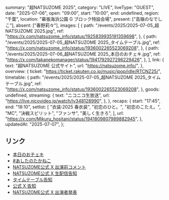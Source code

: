   summary: "超NATSUZOME 2025",
  category: "LIVE",
  liveType: "GUEST",
  date: "2025-07-06",
  open: "09:00",
  start: "10:00",
  end: undefined,
  region: "千葉",
  location: "幕張海浜公園 G ブロック特設会場",
  present: ["高嶺のなでしこ"],
  absent: ["春野莉々"],
  images: [
    {
      path: "/events/2025/2025-07-05_超NATSUZOME 2025.jpg",
      ref: "https://x.com/natsuzome_info/status/1925839935191359698",
    },
    {
      path: "/events/2025/2025-07-05_超NATSUZOME 2025_タイムテーブル.jpg",
      ref: "https://x.com/natsuzome_info/status/1936002265523069208",
    },
    {
      path: "/events/2025/2025-07-06_超NATSUZOME 2025_本日のおチェキ.jpg",
      ref: "https://x.com/takanekomanager/status/1941792927296229426",
    },
  ],
  link: {
    text: "超NATSUZOME 公式サイト",
    url: "https://natsuzome.info/",
  },
  overview: {
    ticket: "https://ticket.rakuten.co.jp/music/jpop/idle/RTCNZ25/",
    timetable: {
      path: "/events/2025/2025-07-05_超NATSUZOME 2025_タイムテーブル.jpg",
      ref: "https://x.com/natsuzome_info/status/1936002265523069208",
    },
    goods: undefined,
    streaming: {
      text: "ニコニコ生放送",
      url: "https://live.nicovideo.jp/watch/lv348128990",
    },
  },
  recaps: {
    start: "17:45",
    end: "18:10",
    setlist: [
      "衣装:2025 春衣装",
      "初恋のひと。",
      "初恋のこたえ。",
      "MC",
      "決戦スピリット",
      "ファンサ",
      "美しく生きろ",
    ],
    url: "https://x.com/Mikuru_hositani/status/1941809807989882945",
  },
  updatedAt: "2025-07-07",
};

## リンク

- [本日のおチェキ](https://x.com/takanekomanager/status/1941792927296229426)
- [#あしたのたかねこ](https://x.com/takanenofficial/status/1941467374563348914)
- [NATSUZOME公式 X 出演前コメント](https://x.com/natsuzome_info/status/1941777569571131630)
- [NATSUZOME公式 X 生配信告知](https://x.com/natsuzome_info/status/1941086790871634355)
- [タイムテーブル告知](https://x.com/natsuzome_info/status/1936002265523069208)
- [公式 X 告知](https://x.com/takanenofficial/status/1925862058903420968)
- [NATSUZOME公式 X 出演者発表](https://x.com/natsuzome_info/status/1925839935191359698)
